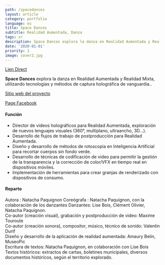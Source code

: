```yaml
---
path: /spacedances
layout: article
category: portfolio
language: es
title: Space Dances
subtitle: Realidad Aumentada, Danza
tags: xr
description: Space Dances explora la danza en Realidad Aumentada y Realidad Mixta, utilizando tecnologías y métodos de captura holográfica de vanguardia.
date: '2020-01-01'
priority: 1
image: cover2.jpg
---
```


<ResponsiveIframe
  src="https://player.vimeo.com/video/388504943"
  width="1920"
  height="1080"
/>

[Lien Direct](//vimeo.com/388504943)

**Space Dances** explora la danza en Realidad Aumentada y Realidad Mixta, utilizando tecnologías y métodos de captura holográfica de vanguardia..

[Sitio web del proyecto](//natachapaquignon.com)

[Page Facebook](//www.facebook.com/SpaceDances/)

#### Función

- Director de videos holográficos para Realidad Aumentada, exploración de nuevos lenguajes visuales (360°, multiplano, ultraancho, 3D...).
- Desarrollo de flujos de trabajo de postproducción para Realidad Aumentada.
- Diseño y desarrollo de métodos de rotoscopia en Inteligencia Artificial para recortar cuerpos sin fondo verde.
- Desarrollo de técnicas de codificación de video para permitir la gestión de la transparencia y la corrección de color/VFX en tiempo real en dispositivos móviles.
- Implementación de herramientas para crear granjas de renderizado con dispositivos de consumo.

#### Reparto

Autora : Natacha Paquignon
Coreógrafa : Natacha Paquignon, con la colaboración de los danzantes
Danzantes: Lise Bois, Clément Olivier, Natacha Paquignon.  
Co-autor (creación visual), grabación y postproducción de video: Maxime Touroute  
Co-autor (creación sonora), compositor, músico, técnico de sonido: Valentin Durif  
Diseño y desarrollo de la aplicación de realidad aumentada: Amaury Belin, MuseoPic  
Escritura de textos: Natacha Paquignon, en colaboración con Lise Bois  
Textos históricos: extractos de cartas, boletines municipales, diversos documentos históricos, según el
territorio explorado.


